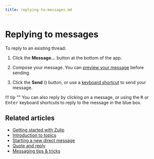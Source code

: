 ```yaml
---
title: replying-to-messages.md
---
```


# Replying to messages


To reply to an existing thread:

<Tabs>
<TabItem label="instructions-for-all-platforms">

1. Click the **Message...** button at the bottom of the app.

1. Compose your message. You
   can [preview your message](/help/preview-your-message-before-sending) before
   sending.

1. Click the **Send** (<i class="zulip-icon zulip-icon-send"></i>) button, or
   use a [keyboard shortcut](/help/mastering-the-compose-box#toggle-between-ctrl-enter-and-enter-to-send-a-message)
   to send your message.

!!! tip ""
    You can also reply by clicking on a message, or using the <kbd>R</kbd> or
    <kbd>Enter</kbd> keyboard shortcuts to reply to the message in the blue box.

</TabItem>
</Tabs>




## Related articles

* [Getting started with Zulip](/help/getting-started-with-zulip)
* [Introduction to topics](/help/introduction-to-topics)
* [Starting a new direct message](/help/starting-a-new-direct-message)
* [Quote and reply](/help/quote-and-reply)
* [Messaging tips & tricks](/help/messaging-tips)



